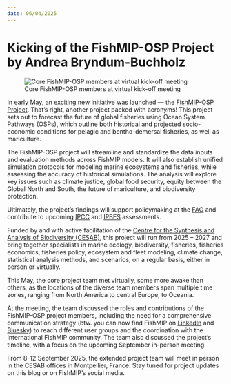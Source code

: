 ```yaml
---
date: 06/04/2025
---
```


# **Kicking of the FishMIP-OSP Project by Andrea Bryndum-Buchholz**

![Core FishMIP-OSP members at virtual kick-off meeting](images/kickoff_meeting_Zoom_group_screenshot.png){fig-alt="Core FishMIP-OSP members at virtual kick-off meeting" fig-align="center"}

In early May, an exciting new initiative was launched — the [FishMIP-OSP Project](https://www.fondationbiodiversite.fr/en/the-frb-in-action/programs-and-projects/le-cesab/fishmip_osp/). That’s right, another project packed with acronyms! This project sets out to forecast the future of global fisheries using Ocean System Pathways (OSPs), which outline both historical and projected socio-economic conditions for pelagic and bentho-demersal fisheries, as well as mariculture.

The FishMIP-OSP project will streamline and standardize the data inputs and evaluation methods across FishMIP models. It will also establish unified simulation protocols for modeling marine ecosystems and fisheries, while assessing the accuracy of historical simulations. The analysis will explore key issues such as climate justice, global food security, equity between the Global North and South, the future of mariculture, and biodiversity protection.

Ultimately, the project's findings will support policymaking at the [FAO](https://www.fao.org/home/en/) and contribute to upcoming [IPCC](https://www.ipcc.ch/) and [IPBES](https://www.ipbes.net/) assessments.

Funded by and with active facilitation of the [Centre for the Synthesis and Analysis of Biodiversity (CESAB)](https://www.fondationbiodiversite.fr/en/about-the-foundation/le-cesab/), this project will run from 2025 – 2027 and bring together specialists in marine ecology, biodiversity, fisheries, fisheries economics, fisheries policy, ecosystem and fleet modeling, climate change, statistical analysis methods, and scenarios, on a regular basis, either in person or virtually.

This May, the core project team met virtually, some more awake than others, as the locations of the diverse team members span multiple time zones, ranging from North America to central Europe, to Oceania.

At the meeting, the team discussed the roles and contributions of the FishMIP-OSP project members, including the need for a comprehensive communication strategy (btw. you can now find FishMIP on [LinkedIn](https://www.linkedin.com/company/fisheries-and-marine-ecosystem-model-intercomparison-project-fishmip/) and [Bluesky](https://bsky.app/profile/fishmarinemip.bsky.social)) to reach different user groups and the coordination with the International FishMIP community. The team also discussed the project's timeline, with a focus on the upcoming September in-person meeting.

From 8-12 September 2025, the extended project team will meet in person in the CESAB offices in Montpellier, France. Stay tuned for project updates on this blog or on FishMIP’s social media.
